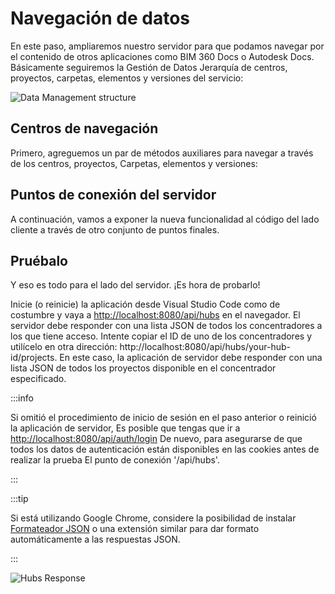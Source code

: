 


# Navegación de datos

En este paso, ampliaremos nuestro servidor para que podamos navegar por el contenido de otros
aplicaciones como BIM 360 Docs o Autodesk Docs. Básicamente seguiremos la Gestión de Datos
Jerarquía de centros, proyectos, carpetas, elementos y versiones del servicio:

![Data Management structure](./_shared/dm-structure.webp)

## Centros de navegación

Primero, agreguemos un par de métodos auxiliares para navegar a través de los centros, proyectos,
Carpetas, elementos y versiones:

<EnvTabs NodeJsVsCode={NodeJsVsCodeHubs} DotNetVsCode={DotNetHubs} DotNetVs2022={DotNetHubs} />

## Puntos de conexión del servidor

A continuación, vamos a exponer la nueva funcionalidad al código del lado cliente a través de otro
conjunto de puntos finales.

<EnvTabs NodeJsVsCode={NodeJsVsCodeEndpoints} DotNetVsCode={DotNetEndpoints} DotNetVs2022={DotNetEndpoints} />

## Pruébalo

Y eso es todo para el lado del servidor. ¡Es hora de probarlo!

Inicie (o reinicie) la aplicación desde Visual Studio Code como de costumbre y vaya a
[http://localhost:8080/api/hubs](http://localhost:8080/api/hubs) en el navegador.
El servidor debe responder con una lista JSON de todos los concentradores a los que tiene acceso.
Intente copiar el ID de uno de los concentradores y utilícelo en otra dirección: http://localhost:8080/api/hubs/your-hub-id/projects.
En este caso, la aplicación de servidor debe responder con una lista JSON de todos los proyectos
disponible en el concentrador especificado.



:::info

Si omitió el procedimiento de inicio de sesión en el paso anterior o reinició la aplicación de servidor,
Es posible que tengas que ir a [http://localhost:8080/api/auth/login](http://localhost:8080/api/auth/login)
De nuevo, para asegurarse de que todos los datos de autenticación están disponibles en las cookies antes de realizar la prueba
El punto de conexión '/api/hubs'.


:::





:::tip

Si está utilizando Google Chrome, considere la posibilidad de instalar [Formateador JSON](https://chrome.google.com/webstore/detail/json-formatter/bcjindcccaagfpapjjmafapmmgkkhgoa?hl=en)
o una extensión similar para dar formato automáticamente a las respuestas JSON.


:::



![Hubs Response](./_shared/hubs-response.webp)
